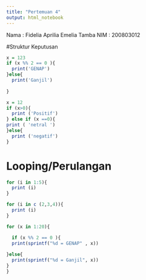 ---
title: "Pertemuan 4"
output: html_notebook
---

Nama : Fidelia Aprilia Emelia Tamba
NIM  : 200803012
 
#Struktur Keputusan
```{r}
x = 123
if (x %% 2 == 0 ){
  print('GENAP')
}else{
  print('Ganjil')
  
}
```

```{r}
x = 12
if (x>0){
  print ('Positif')
} else if (x ==0){
print ( 'netral ')
}else{
  print ('negatif')
}
```
# Looping/Perulangan
```{r}
for (i in 1:5){
  print (i)
}
```

```{r}
for (i in c (2,3,4)){
  print (i)
}
```

```{r}
for (x in 1:20){

  if (x %% 2 == 0 ){
  print(sprintf("%d = GENAP" , x))
  
}else{
  print(sprintf("%d = Ganjil", x))
}
}
```

